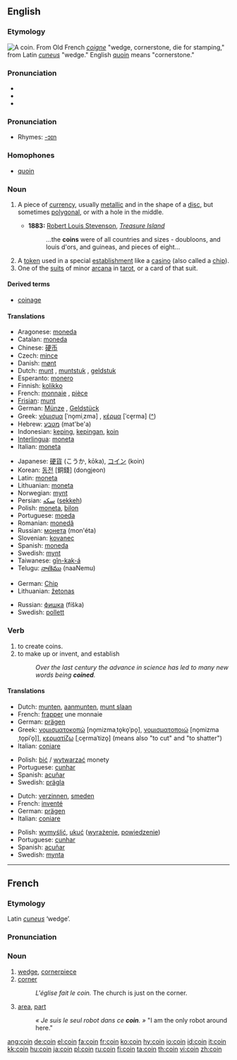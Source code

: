 {{wikipedia}}
==English==

===Etymology===
[[Image:ClemensXI.jpg|thumb|right|A coin.]]
From Old French ''[[coigne]]'' "wedge, cornerstone, die for stamping," from Latin ''[[cuneus]]'' "wedge." English [[quoin]] means "cornerstone."

===Pronunciation===
* {{IPA|/kɔɪn/}}
* {{SAMPA|/kOIn/}}
*{{audio|en-us-coin.ogg|Audio (US)}}

===Pronunciation===
*Rhymes: [[Rhymes:English:-ɔɪn|-ɔɪn]]

===Homophones===
*[[quoin]]

===Noun===
{{en-noun}}

# {{context|currency}} A piece of [[currency]], usually [[metallic]] and in the shape of a [[disc]], but sometimes [[polygonal]], or with a hole in the middle.
#*'''1883:''' [[w:Robert Louis Stevenson|Robert Louis Stevenson]], ''[[w:Treasure Island|Treasure Island]]''
#*: ...the '''coins''' were of all countries and sizes - doubloons, and louis d'ors, and guineas, and pieces of eight...
# A [[token]] used in a special [[establishment]] like a [[casino]] (also called a [[chip]]).
# One of the [[suit]]s of minor [[arcana]] in [[tarot]], or a card of that suit.

====Derived terms====
*[[coinage]]

====Translations====
{{trans-top|(''currency'') A piece of currency}}
*Aragonese: [[moneda]] {{f}}
*Catalan: [[moneda]] {{f}}
*Chinese: [[硬币]]
*Czech: [[mince]] {{f}}
*Danish: [[mønt]] {{m}}
*Dutch: [[munt]] {{m}}, [[muntstuk]] {{n}}, [[geldstuk]] {{n}}
*Esperanto: [[monero]]
*Finnish: [[kolikko]]
*French: [[monnaie]] {{f}}, [[pièce]] {{f}}
*[[Frisian]]: [[munt]]
*German: [[Münze]] {{f}}, [[Geldstück]] {{n}}
*Greek: [[νόμισμα]] [ˈno̞miˌzma] {{n}}, [[κέρμα]] [ˈce̞rma] {{n}} ([[:el:Νόμισμα|^]])
*Hebrew: [[מטבע]] (mat'be'a) {{m}}
*Indonesian: [[keping]], [[keping|kepingan]], [[koin]]
*[[Interlingua]]: [[moneta]]
*Italian: [[moneta]] {{f}}
{{trans-mid}}
*Japanese: [[硬貨]] (こうか, kōka), [[コイン]] (koin)
*Korean: [[동전]] [銅錢] (dongjeon)
*Latin: [[moneta]] {{f}}
*Lithuanian: [[moneta]] {{f}}
*Norwegian: [[mynt]] {{m}}
*Persian: [[سکه]] ([[sekkeh]])
*Polish: [[moneta]], [[bilon]]
*Portuguese: [[moeda]] {{f}}
*Romanian: [[monedă]] {{f}}
*Russian: [[монета]] (mon'éta) {{f}}
*Slovenian: [[kovanec]] {{m}}
*Spanish: [[moneda]] {{f}}
*Swedish: [[mynt]]
*Taiwanese: [[gîn-kak-á]]
*Telugu: [[నాణెము]] (naaNemu)
{{trans-bottom}}

{{trans-top|A token used in a special establishment like a casino}}
*German: [[Chip]] {{m}}
*Lithuanian: [[žetonas]] {{m}}
{{trans-mid}}
*Russian: [[фишка]] (fíška) {{f}}
*Swedish: [[pollett]] {{c}}
{{trans-bottom}}

{{trans-top|One of the suits of minor arcana in tarot, or a card of that suit}}
{{trans-mid}}
{{trans-bottom}}

===Verb===
{{en-verb}}

# to create coins.
# to make up or invent, and establish
#:''Over the last century the advance in science has led to many new words being '''coined'''.''

====Translations====
{{trans-top|to create coins}}
*Dutch: [[munten]], [[aanmunten]], [[munt slaan]]
*French: [[frapper]] une monnaie
*German: [[prägen]]
*Greek: [[νομισματοκοπώ]] [no̞mizmaˌto̞ko̞ˈpo̞], [[νομισματοποιώ]] [no̞mizmaˌto̞piˈo̞]], [[κερματίζω]] [ˌce̞rmaˈtizo̞] (means also "to cut" and "to shatter")
*Italian: [[coniare]]
{{trans-mid}}
*Polish: [[bić]] / [[wytwarzać]] monety
*Portuguese: [[cunhar]]
*Spanish: [[acuñar]]
*Swedish: [[prägla]]
{{trans-bottom}}

{{trans-top|to make up or invent, and establish}}
*Dutch: [[verzinnen]], [[smeden]]
*French: [[inventé]]
*German: [[prägen]]
*Italian: [[coniare]]
{{trans-mid}}
*Polish: [[wymyślić]], [[ukuć]] ([[wyrażenie]], [[powiedzenie]])
*Portuguese: [[cunhar]]
*Spanish: [[acuñar]]
*Swedish: [[mynta]]
{{trans-bottom}}

----

==French==

===Etymology===
Latin ''[[cuneus]]'' ‘wedge’.

===Pronunciation===
{{IPA|/kwɛ̃/}}

===Noun===
{{fr-noun-reg|m}}

# [[wedge]], [[cornerpiece]]
# [[corner]]
#:''L'église fait le coin.''  The church is just on the corner.
# [[area]], [[part]]
#:''« Je suis le seul robot dans ce '''coin'''. »''  "I am the only robot around here."

[[ang:coin]]
[[de:coin]]
[[el:coin]]
[[fa:coin]]
[[fr:coin]]
[[ko:coin]]
[[hy:coin]]
[[io:coin]]
[[id:coin]]
[[it:coin]]
[[kk:coin]]
[[hu:coin]]
[[ja:coin]]
[[pl:coin]]
[[ru:coin]]
[[fi:coin]]
[[ta:coin]]
[[th:coin]]
[[vi:coin]]
[[zh:coin]]